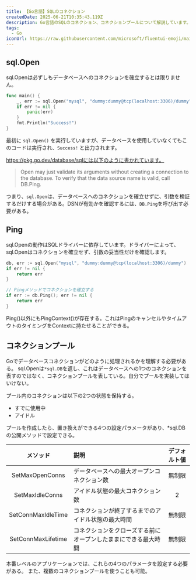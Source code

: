 ```yaml
---
title: 【Go言語】SQLのコネクション
createdDate: 2025-06-21T10:35:43.119Z
description: Go言語のSQLのコネクション、コネクションプールについて解説しています。
tags:
  - Go
iconUrl: https://raw.githubusercontent.com/microsoft/fluentui-emoji/main/assets/T-rex/Flat/t-rex_flat.svg
---
```


## sql.Open

sql.Openは必ずしもデータベースへのコネクションを確立するとは限りません。

```go
func main() {
    _, err := sql.Open("mysql", "dummy:dummy@tcp(localhost:3306)/dummy")
    if err != nil {
        panic(err)
    }
    fmt.Println("Success!")
}
```

最初に `sql.Open()` を実行していますが、データベースを使用していなくてもこのコードは実行され、`Success!` と出力されます。

https://pkg.go.dev/database/sqlには以下のように書かれています。

> Open may just validate its arguments without creating a connection to the database. To verify that the data source name is valid, call DB.Ping.

つまり、`sql.Open`は、データベースへのコネクションを確立せずに、引数を検証するだけする場合がある。DSNが有効かを確認するには、`DB.Ping`を呼び出す必要がある。

## Ping

sql.Openの動作はSQLドライバーに依存しています。ドライバーによって、sql.Openはコネクションを確立せず、引数の妥当性だけを確認します。

```go
db, err := sql.Open("mysql", "dummy:dummy@tcp(localhost:3306)/dummy")
if err != nil {
    return err
}

// Pingメソッドでコネクションを確立する
if err := db.Ping(); err != nil {
    return err
}
```

Ping()以外にもPingContext()が存在する。これはPingのキャンセルやタイムアウトのタイミングをContextに持たせることができる。

## コネクションプール

Goでデータベースコネクションがどのように処理されるかを理解する必要がある。
sql.Openは`*sql.DB`を返し、これはデータベースへの1つのコネクションを表すのではなく、コネクションプールを表している。自分でプールを実装してはいけない。

プール内のコネクションは以下の2つの状態を保持する。

* すでに使用中
* アイドル

プールを作成したら、置き換えができる4つの設定パラメータがあり、*sql.DBの公開メソッドで設定できる。

|メソッド|説明|デフォルト値|
|:-:|:-|:-:|
|SetMaxOpenConns|データベースへの最大オープンコネクション数|無制限|
|SetMaxIdleConns|アイドル状態の最大コネクション数|2|
|SetConnMaxIdleTime|コネクションが終了するまでのアイドル状態の最大時間|無制限|
|SetConnMaxLifetime|コネクションをクローズする前にオープンしたままにできる最大時間|無制限|

本番レベルのアプリケーションでは、これらの4つのパラメータを設定する必要がある。
また、複数のコネクションプールを使うことも可能。
